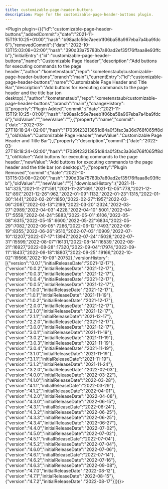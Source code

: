 ---
title: customizable-page-header-buttons
description: Page for the customizable-page-header-buttons plugin.
---


<Plugin plugin={({"id":"customizable-page-header-buttons","addedCommit":{"date":"2021-11-15T19:10:25+01:00","hash":"b98aa1c56e7aeeb1f06ba58a967eba7a4ba9fdc6"},"removedCommit":{"date":"2022-10-13T15:03:08+02:00","hash":"390d33a75783b7a80ad2ef35f76ffaaa8e93ffcb"},"initialEntry":{"id":"customizable-page-header-buttons","name":"Customizable Page Header","description":"Add buttons for executing commands to the page header.","author":"kometenstaub","repo":"kometenstaub/customizable-page-header-buttons","branch":"main"},"currentEntry":{"id":"customizable-page-header-buttons","name":"Customizable Page Header and Title Bar","description":"Add buttons for executing commands to the page header and the title bar (on desktop).","author":"kometenstaub","repo":"kometenstaub/customizable-page-header-buttons","branch":"main"},"changeHistory":[{"property":"Plugin Added","commit":{"date":"2021-11-15T19:10:25+01:00","hash":"b98aa1c56e7aeeb1f06ba58a967eba7a4ba9fdc6"},"oldValue":"","newValue":""},{"property":"name","commit":{"date":"2022-03-27T18:18:24+02:00","hash":"17039f23213851d84a0f3fac3a36d768f065ff8d"},"oldValue":"Customizable Page Header","newValue":"Customizable Page Header and Title Bar"},{"property":"description","commit":{"date":"2022-03-27T18:18:24+02:00","hash":"17039f23213851d84a0f3fac3a36d768f065ff8d"},"oldValue":"Add buttons for executing commands to the page header.","newValue":"Add buttons for executing commands to the page header and the title bar (on desktop)."},{"property":"Plugin Removed","commit":{"date":"2022-10-13T15:03:08+02:00","hash":"390d33a75783b7a80ad2ef35f76ffaaa8e93ffcb"},"oldValue":"","newValue":""}],"downloadHistory":{"2021-11-14":325,"2021-11-21":591,"2021-11-28":691,"2021-12-05":778,"2021-12-12":897,"2021-12-26":962,"2022-01-09":1132,"2022-01-23":1315,"2022-01-30":1441,"2022-02-20":1850,"2022-02-27":1957,"2022-03-06":2087,"2022-03-13":2199,"2022-03-20":2324,"2022-03-27":2989,"2022-04-03":4228,"2022-04-10":5001,"2022-04-17":5559,"2022-04-24":5883,"2022-05-01":6106,"2022-05-08":6315,"2022-05-15":6600,"2022-05-22":6834,"2022-05-29":7082,"2022-06-05":7286,"2022-06-12":7493,"2022-06-19":8355,"2022-06-26":9510,"2022-07-03":10909,"2022-07-10":12207,"2022-07-17":13947,"2022-07-24":15028,"2022-07-31":15599,"2022-08-07":16131,"2022-08-14":16539,"2022-08-21":16927,"2022-08-28":17320,"2022-09-04":17974,"2022-09-11":18437,"2022-09-18":18807,"2022-09-25":19166,"2022-10-02":19566,"2022-10-09":20752},"versionHistory":[{"version":"0.0.1","initialReleaseDate":"2021-12-17"},{"version":"0.0.2","initialReleaseDate":"2021-12-17"},{"version":"0.0.3","initialReleaseDate":"2021-12-17"},{"version":"0.0.4","initialReleaseDate":"2021-12-17"},{"version":"0.0.5","initialReleaseDate":"2021-12-17"},{"version":"1.0.0","initialReleaseDate":"2021-12-17"},{"version":"1.0.1","initialReleaseDate":"2021-11-19"},{"version":"1.0.2","initialReleaseDate":"2021-12-17"},{"version":"2.0.0","initialReleaseDate":"2021-12-17"},{"version":"2.1.0","initialReleaseDate":"2021-12-17"},{"version":"2.1.1","initialReleaseDate":"2021-12-17"},{"version":"2.2.0","initialReleaseDate":"2021-12-17"},{"version":"3.0.0","initialReleaseDate":"2021-12-17"},{"version":"3.0.1","initialReleaseDate":"2021-11-19"},{"version":"3.0.2","initialReleaseDate":"2021-11-19"},{"version":"3.0.3","initialReleaseDate":"2021-11-19"},{"version":"3.0.4","initialReleaseDate":"2021-11-19"},{"version":"3.1.0","initialReleaseDate":"2021-11-19"},{"version":"3.1.1","initialReleaseDate":"2021-11-19"},{"version":"3.1.2","initialReleaseDate":"2021-11-24"},{"version":"3.2.0","initialReleaseDate":"2022-02-03"},{"version":"4.0.0","initialReleaseDate":"2022-03-22"},{"version":"4.1.0","initialReleaseDate":"2022-03-28"},{"version":"4.1.1","initialReleaseDate":"2022-03-29"},{"version":"4.1.2","initialReleaseDate":"2022-04-01"},{"version":"4.2.0","initialReleaseDate":"2022-04-08"},{"version":"4.3.0","initialReleaseDate":"2022-06-15"},{"version":"4.3.1","initialReleaseDate":"2022-06-24"},{"version":"4.3.2","initialReleaseDate":"2022-06-25"},{"version":"4.3.3","initialReleaseDate":"2022-06-25"},{"version":"4.3.4","initialReleaseDate":"2022-06-27"},{"version":"4.4.0","initialReleaseDate":"2022-07-02"},{"version":"4.5.0","initialReleaseDate":"2022-07-02"},{"version":"4.5.1","initialReleaseDate":"2022-07-04"},{"version":"4.5.2","initialReleaseDate":"2022-07-04"},{"version":"4.6.0","initialReleaseDate":"2022-07-06"},{"version":"4.6.1","initialReleaseDate":"2022-07-14"},{"version":"4.6.2","initialReleaseDate":"2022-07-16"},{"version":"4.6.3","initialReleaseDate":"2022-09-08"},{"version":"4.7.0","initialReleaseDate":"2022-08-12"},{"version":"4.7.1","initialReleaseDate":"2022-08-15"},{"version":"4.7.2","initialReleaseDate":"2022-08-17"}]})}></Plugin>